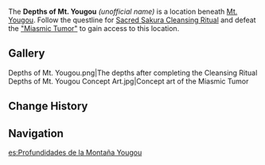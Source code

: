 {{Location Infobox
|image        = Depths of Mt. Yougou.png
|type         = Point of Interest
|region       = Inazuma
|area         = Narukami Island
|subarea      = Mt. Yougou
}}
The '''Depths of Mt. Yougou''' ''(unofficial name)'' is a location beneath [[Mt. Yougou]]. Follow the questline for [[Sacred Sakura Cleansing Ritual]] and defeat the [["Miasmic Tumor"]] to gain access to this location.

==Gallery==
<gallery hideaddbutton="true" captionalign="center">
Depths of Mt. Yougou.png|The depths after completing the Cleansing Ritual
Depths of Mt. Yougou Concept Art.jpg|Concept art of the Miasmic Tumor
</gallery>

==Change History==
{{Change History|2.0}}

==Navigation==
{{PoI Navbox|Inazuma}}

[[es:Profundidades de la Montaña Yougou]]